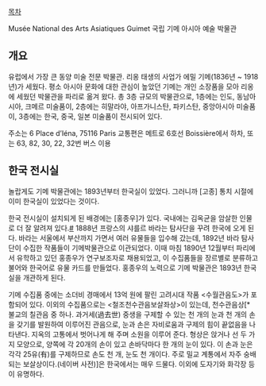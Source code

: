 
[[목차]]

Musée National des Arts Asiatiques Guimet
국립 기메 아시아 예술 박물관

== 개요 ==

유럽에서 가장 큰 동양 미술 전문 박물관. 리옹 태생의 사업가 에밀 기메(1836년 ~ 1918년)가 세웠다. 평소 아시아 문화에 대한 관심이 높았던 기메는 개인 소장품을 모아 리옹에 세웠던 박물관을 파리로 옮겨 왔다. 총 3층 규모의 박물관으로, 1층에는 인도, 동남아시아, 크메르 미술품이, 2층에는 히말라야, 아프가니스탄, 파키스탄, 중앙아시아 미술품이, 3층에는 한국, 중국, 일본 미술품이 전시되어 있다.

주소는 6 Place d’Iéna, 75116 Paris
교통편은 메트로 6호선 Boissière에서 하차, 또는 63, 82, 30, 22, 32번 버스 이용

== 한국 전시실 ==
놀랍게도 기메 박물관에는 1893년부터 한국실이 있었다. 그러니까 [고종] 통치 시절에 이미 한국실이 있었다는 것이다.

한국 전시실이 설치되게 된 배경에는 [홍종우]가 있다. 국내에는 김옥균을 암살한 인물로 더 잘 알려져 있다.[http://news.chosun.com/site/data/html_dir/2011/06/29/2011062902403.html #] 1888년 프랑스의 샤를르 바라는 탐사단을 꾸려 한국에 오게 된다. 바라는 서울에서 부산까지 가면서 여러 유물들을 입수해 갔는데, 1892년 바라 탐사단이 수집한 작품들이 기메박물관으로 이관되었다. 이때 마침 1890년 12월부터 파리에서 유학하고 있던 홍종우가 연구보조자로 채용되었고, 이 수집품들을 장르별로 분류하고 불어와 한국어로 유물 카드를 만들었다. 홍종우의 노력으로 기메 박물관은 1893년 한국실을 개관하게 된다.

기메 수집품 중에는 소더비 경매에서 13억 원에 팔린 고려시대 작품 <수월관음도>가 포함되어 있다. 이외의 수집품으로는 <철조천수관음보살좌상>이 있는데, 천수관음상[* 불교의 칠관음 중 하나. 과거세(過去世) 중생을 구제할 수 있는 천 개의 눈과 천 개의 손을 갖기를 발원하여 이루어진 관음으로, 눈과 손은 자비로움과 구제의 힘이 끝없음을 나타낸다. 지옥의 고통에서 벗어나게 해 주며 소원을 이루어 준다. 형상은 앉거나 선 두 가지 모양으로, 양쪽에 각 20개의 손이 있고 손바닥마다 한 개의 눈이 있다. 이 손과 눈은 각각 25유(有)를 구제하므로 손도 천 개, 눈도 천 개이다. 주로 밀교 계통에서 자주 숭배되는 보살상이다.(네이버 사전)]은 한국에서는 매우 드물다. 이외에 도자기와 화각장 등이 유명하다.



